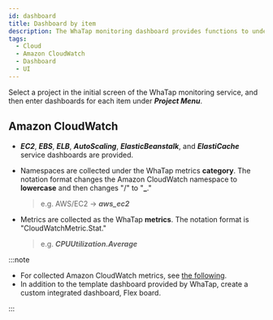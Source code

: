 ```yaml
---
id: dashboard
title: Dashboard by item
description: The WhaTap monitoring dashboard provides functions to understand the overall status of a project at a glance.
tags:
  - Cloud
  - Amazon CloudWatch
  - Dashboard
  - UI
---
```


Select a project in the initial screen of the WhaTap monitoring service, and then enter dashboards for each item under **_Project Menu_**.

## Amazon CloudWatch

-   **_EC2_**, **_EBS_**, **_ELB_**, **_AutoScaling_**, **_ElasticBeanstalk_**, and **_ElastiCache_** service dashboards are provided.

    <ImgLang img='aws-cloudwatch-ec2.png' desc='cloudwatch ec2' />

-   Namespaces are collected under the WhaTap metrics **category**. The notation format changes the Amazon CloudWatch namespace to **lowercase** and then changes "/" to "**\_**."

    > e.g. AWS/EC2 → **_aws_ec2_**

-   Metrics are collected as the WhaTap **metrics**. The notation format is "CloudWatchMetric.Stat."

    > e.g. **_CPUUtilization.Average_**

:::note

-   For collected Amazon CloudWatch metrics, see [the following](https://docs.aws.amazon.com/en_us/AmazonCloudWatch/latest/monitoring/aws-services-cloudwatch-metrics.html).
-   In addition to the template dashboard provided by WhaTap, create a custom integrated dashboard, Flex board.

:::

